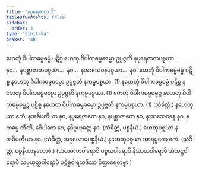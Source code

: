 ```yaml
---
title: "နပုရေဇာတာဒိ"
tableOfContents: false
sidebar:
  order: 3
type: "tipitaka"
basket: "ab"
---
```



<DynamicBreadcrumb />

<Division number="125">

<Paragraph number="218">
ဟေတုံ ဝိပါကဓမ္မဓမ္မံ ပဋိစ္စ ဟေတု ဝိပါကဓမ္မဓမ္မော ဥပ္ပဇ္ဇတိ နပုရေဇာတပစ္စယာ…  နဝ…  နပစ္ဆာဇာတပစ္စယာ…  နဝ…  နအာသေဝနပစ္စယာ…  နဝ.
</Paragraph>

</Division>
<Division number="126">

<Paragraph number="219">
ဟေတုံ ဝိပါကဓမ္မဓမ္မံ ပဋိစ္စ နဟေတု ဝိပါကဓမ္မဓမ္မော ဥပ္ပဇ္ဇတိ နကမ္မပစ္စယာ. (1)
</Paragraph>

<Paragraph number="220">
နဟေတုံ ဝိပါကဓမ္မဓမ္မံ ပဋိစ္စ နဟေတု ဝိပါကဓမ္မဓမ္မော ဥပ္ပဇ္ဇတိ နကမ္မပစ္စယာ. (1)
</Paragraph>

<Paragraph number="221">
ဟေတုံ ဝိပါကဓမ္မဓမ္မဉ္စ နဟေတုံ ဝိပါကဓမ္မဓမ္မဉ္စ ပဋိစ္စ နဟေတု ဝိပါကဓမ္မဓမ္မော ဥပ္ပဇ္ဇတိ နကမ္မပစ္စယာ. (1) (သံခိတ္တံ.)
</Paragraph>

</Division>
<Division number="127">

<Paragraph number="222">
နဟေတုယာ ဧကံ, နအဓိပတိယာ နဝ, နပုရေဇာတေ နဝ, နပစ္ဆာဇာတေ နဝ, နအာသေဝနေ နဝ, နကမ္မေ တီဏိ, နဝိပါကေ နဝ, နဝိပ္ပယုတ္တေ နဝ. (သံခိတ္တံ, ပစ္စနီယံ.)
</Paragraph>

<Paragraph number="223">
ဟေတုပစ္စယာ နအဓိပတိယာ နဝ. (သံခိတ္တံ, အနုလောမပစ္စနီယံ.)
</Paragraph>

<Paragraph number="224">
နဟေတုပစ္စယာ အာရမ္မဏေ ဧကံ. (သံခိတ္တံ, ပစ္စနီယာနုလောမံ.)
</Paragraph>

<Paragraph number="225">
(သဟဇာတဝါရောပိ ပစ္စယဝါရောပိ နိဿယဝါရောပိ သံသဋ္ဌဝါရောပိ သမ္ပယုတ္တဝါရောပိ ပဋိစ္စဝါရသဒိသာ ဝိတ္ထာရေတဗ္ဗာ.)
</Paragraph>
</Division>